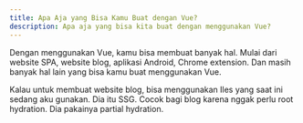 ```yaml
---
title: Apa Aja yang Bisa Kamu Buat dengan Vue?
description: Apa aja yang bisa kita buat dengan menggunakan Vue?
---
```


Dengan menggunakan Vue, kamu bisa membuat banyak hal. Mulai dari website SPA, website blog, aplikasi Android, Chrome extension. Dan masih banyak hal lain yang bisa kamu buat menggunakan Vue.

Kalau untuk membuat website blog, bisa menggunakan Iles yang saat ini sedang aku gunakan. Dia itu SSG. Cocok bagi blog karena nggak perlu root hydration. Dia pakainya partial hydration.
